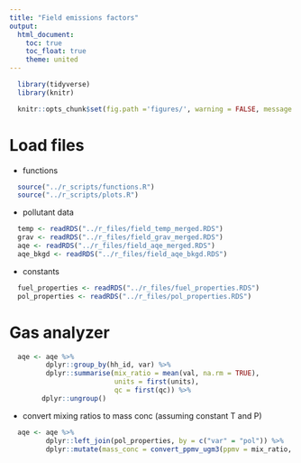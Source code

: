 ```yaml
---
title: "Field emissions factors"
output:
  html_document:
    toc: true
    toc_float: true
    theme: united
---
```


```r
  library(tidyverse)
  library(knitr)
```

```r
  knitr::opts_chunk$set(fig.path ='figures/', warning = FALSE, message = FALSE, cache = FALSE, tidy = TRUE)
```

# Load files

* functions 

```r
  source("../r_scripts/functions.R")
  source("../r_scripts/plots.R")
```

* pollutant data

```r
  temp <- readRDS("../r_files/field_temp_merged.RDS")
  grav <- readRDS("../r_files/field_grav_merged.RDS")
  aqe <- readRDS("../r_files/field_aqe_merged.RDS")
  aqe_bkgd <- readRDS("../r_files/field_aqe_bkgd.RDS")
```

* constants

```r
  fuel_properties <- readRDS("../r_files/fuel_properties.RDS")
  pol_properties <- readRDS("../r_files/pol_properties.RDS")
```

# Gas analyzer

```r
  aqe <- aqe %>%
         dplyr::group_by(hh_id, var) %>%
         dplyr::summarise(mix_ratio = mean(val, na.rm = TRUE),
                          units = first(units),
                          qc = first(qc)) %>%
        dplyr::ungroup()
```

* convert mixing ratios to mass conc (assuming constant T and P)

```r
  aqe <- aqe %>%
         dplyr::left_join(pol_properties, by = c("var" = "pol")) %>%
         dplyr::mutate(mass_conc = convert_ppmv_ugm3(ppmv = mix_ratio, mw = mw))
```

